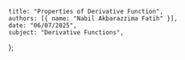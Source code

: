     title: "Properties of Derivative Function",
    authors: [{ name: "Nabil Akbarazzima Fatih" }],
    date: "06/07/2025",
    subject: "Derivative Functions",
};